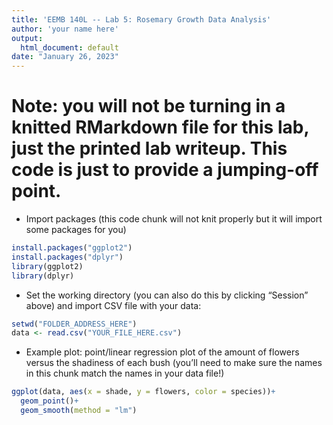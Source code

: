 ```yaml
---
title: 'EEMB 140L -- Lab 5: Rosemary Growth Data Analysis'
author: 'your name here'
output:
  html_document: default
date: "January 26, 2023"
---
```


# Note: you will not be turning in a knitted RMarkdown file for this lab, just the printed lab writeup. This code is just to provide a jumping-off point.

* Import packages (this code chunk will not knit properly but it will import some packages for you)
```r
install.packages("ggplot2")
install.packages("dplyr")
library(ggplot2)
library(dplyr)
```     
* Set the working directory (you can also do this by clicking "Session" above) and import CSV file with your data:
```r
setwd("FOLDER_ADDRESS_HERE")
data <- read.csv("YOUR_FILE_HERE.csv")
```

* Example plot: point/linear regression plot of the amount of flowers versus the shadiness of each bush (you'll need to make sure the names in this chunk match the names in your data file!)
```r
ggplot(data, aes(x = shade, y = flowers, color = species))+
  geom_point()+
  geom_smooth(method = "lm")
```